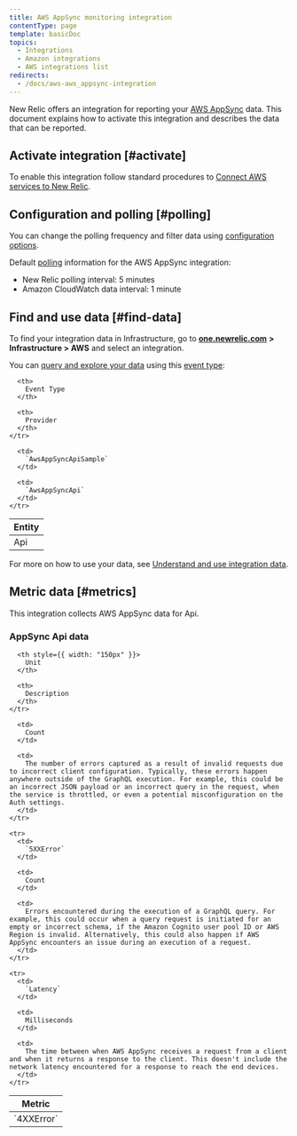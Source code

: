 ```yaml
---
title: AWS AppSync monitoring integration
contentType: page
template: basicDoc
topics:
  - Integrations
  - Amazon integrations
  - AWS integrations list
redirects:
  - /docs/aws-aws_appsync-integration
---
```


New Relic offers an integration for reporting your [AWS AppSync](https://aws.amazon.com/appsync/) data. This document explains how to activate this integration and describes the data that can be reported.

## Activate integration [#activate]

To enable this integration follow standard procedures to [Connect AWS services to New Relic](https://docs.newrelic.com/docs/infrastructure/infrastructure-integrations/getting-started/connect-aws-integrations-infrastructure).

## Configuration and polling [#polling]

You can change the polling frequency and filter data using [configuration options](/docs/integrations/new-relic-integrations/getting-started/configure-polling-frequency-data-collection-cloud-integrations).

Default [polling](/docs/infrastructure/amazon-integrations/aws-integrations-list/aws-polling-intervals-infrastructure-integrations) information for the AWS AppSync integration:

* New Relic polling interval: 5 minutes
* Amazon CloudWatch data interval: 1 minute

## Find and use data [#find-data]

To find your integration data in Infrastructure, go to [**one.newrelic.com**](http://one.newrelic.com) **> Infrastructure [](https://infrastructure.newrelic.com/ "Link opens in a new window.") > AWS** and select an integration.

You can [query and explore your data](https://docs.newrelic.com/docs/using-new-relic/data/understand-data/query-new-relic-data) using this [event type](https://docs.newrelic.com/docs/insights/use-insights-ui/getting-started/introduction-new-relic-insights#event-type):

<Table>
  <thead>
    <tr>
      <th>
        Entity
      </th>

      <th>
        Event Type
      </th>

      <th>
        Provider
      </th>
    </tr>
  </thead>

  <tbody>
    <tr>
      <td>
        Api
      </td>

      <td>
        `AwsAppSyncApiSample`
      </td>

      <td>
        `AwsAppSyncApi`
      </td>
    </tr>
  </tbody>
</Table>

For more on how to use your data, see [Understand and use integration data](https://docs.newrelic.com/docs/infrastructure/integrations/find-use-infrastructure-integration-data).

## Metric data [#metrics]

This integration collects AWS AppSync data for Api.

### AppSync Api data

<Table>
  <thead>
    <tr>
      <th style={{ width: "275px" }}>
        Metric
      </th>

      <th style={{ width: "150px" }}>
        Unit
      </th>

      <th>
        Description
      </th>
    </tr>
  </thead>

  <tbody>
    <tr>
      <td>
        `4XXError`
      </td>

      <td>
        Count
      </td>

      <td>
        The number of errors captured as a result of invalid requests due to incorrect client configuration. Typically, these errors happen anywhere outside of the GraphQL execution. For example, this could be an incorrect JSON payload or an incorrect query in the request, when the service is throttled, or even a potential misconfiguration on the Auth settings.
      </td>
    </tr>

    <tr>
      <td>
        `5XXError`
      </td>

      <td>
        Count
      </td>

      <td>
        Errors encountered during the execution of a GraphQL query. For example, this could occur when a query request is initiated for an empty or incorrect schema, if the Amazon Cognito user pool ID or AWS Region is invalid. Alternatively, this could also happen if AWS AppSync encounters an issue during an execution of a request.
      </td>
    </tr>

    <tr>
      <td>
        `Latency`
      </td>

      <td>
        Milliseconds
      </td>

      <td>
        The time between when AWS AppSync receives a request from a client and when it returns a response to the client. This doesn't include the network latency encountered for a response to reach the end devices.
      </td>
    </tr>
  </tbody>
</Table>
